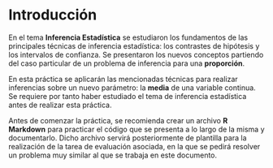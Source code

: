 # Introducción {#intro .unnumbered}

En el tema **Inferencia Estadística** se estudiaron los fundamentos de las principales técnicas de inferencia estadística: los contrastes de hipótesis y los intervalos de confianza. Se presentaron los nuevos conceptos partiendo del caso particular de un problema de inferencia para una **proporción**. 

En esta práctica se aplicarán las mencionadas técnicas para realizar inferencias sobre un nuevo parámetro: la **media** de una variable continua.  Se requiere por tanto haber estudiado el  tema de inferencia estadística antes de realizar esta práctica.


Antes de comenzar la práctica, se recomienda crear un archivo **R Markdown** para practicar el código que se presenta a lo largo de la misma y documentarlo. Dicho archivo servirá posteriormente de plantilla para la realización de la tarea de evaluación asociada, en la que se pedirá resolver un problema muy similar al que se trabaja en este documento. 
